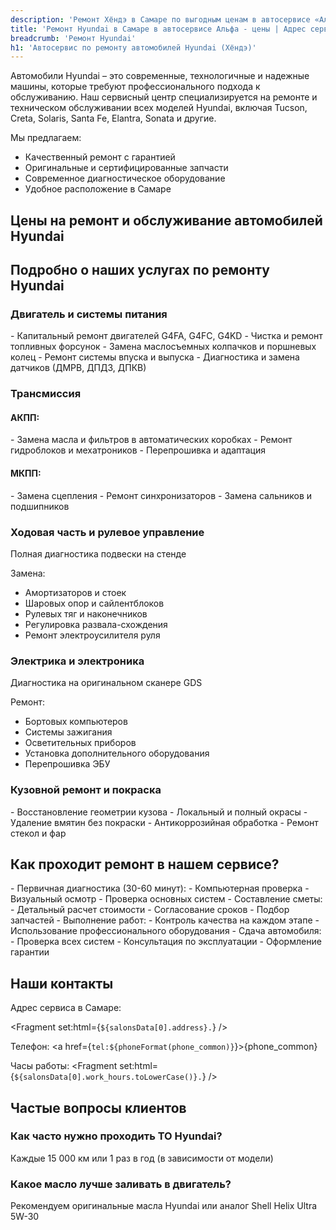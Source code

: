 ```yaml
---
description: 'Ремонт Хёндэ в Самаре по выгодным ценам в автосервисе «Альфа». Приглашаем всех владельцев Hyundai на техническое обслуживание!'
title: 'Ремонт Hyundai в Самаре в автосервисе Альфа - цены | Адрес сервиса Хёндэ'
breadcrumb: 'Ремонт Hyundai'
h1: 'Автосервис по ремонту автомобилей Hyundai (Хёндэ)'
---
```


Автомобили Hyundai – это современные, технологичные и надежные машины, которые требуют профессионального подхода к обслуживанию. Наш сервисный центр специализируется на ремонте и техническом обслуживании всех моделей Hyundai, включая Tucson, Creta, Solaris, Santa Fe, Elantra, Sonata и другие.

Мы предлагаем:
- Качественный ремонт с гарантией
- Оригинальные и сертифицированные запчасти
- Современное диагностическое оборудование
- Удобное расположение в Самаре

<h2 class="mt-12 lg:mt-20">Цены на ремонт и обслуживание автомобилей Hyundai</h2>

<div class="mb-12 lg:mb-20"><Table data={priceData} /></div>

<h2 class="mt-12 lg:mt-20">Подробно о наших услугах по ремонту Hyundai</h2>
<h3>Двигатель и системы питания</h3>
- Капитальный ремонт двигателей G4FA, G4FC, G4KD
- Чистка и ремонт топливных форсунок
- Замена маслосъемных колпачков и поршневых колец
- Ремонт системы впуска и выпуска
- Диагностика и замена датчиков (ДМРВ, ДПДЗ, ДПКВ)

<h3>Трансмиссия</h3>
<h4>АКПП:</h4>
- Замена масла и фильтров в автоматических коробках
- Ремонт гидроблоков и мехатроников
- Перепрошивка и адаптация

<h4>МКПП:</h4>
- Замена сцепления
- Ремонт синхронизаторов
- Замена сальников и подшипников

<h3>Ходовая часть и рулевое управление</h3>
Полная диагностика подвески на стенде

Замена:
- Амортизаторов и стоек
- Шаровых опор и сайлентблоков
- Рулевых тяг и наконечников
- Регулировка развала-схождения
- Ремонт электроусилителя руля

<h3>Электрика и электроника</h3>
Диагностика на оригинальном сканере GDS

Ремонт:
- Бортовых компьютеров
- Системы зажигания
- Осветительных приборов
- Установка дополнительного оборудования
- Перепрошивка ЭБУ

<h3>Кузовной ремонт и покраска</h3>
- Восстановление геометрии кузова
- Локальный и полный окрасы
- Удаление вмятин без покраски
- Антикоррозийная обработка
- Ремонт стекол и фар

<h2 class="mt-12 lg:mt-20">Как проходит ремонт в нашем сервисе?</h2>
- Первичная диагностика (30-60 минут):
	- Компьютерная проверка
	- Визуальный осмотр
	- Проверка основных систем
- Составление сметы:
	- Детальный расчет стоимости
	- Согласование сроков
	- Подбор запчастей
- Выполнение работ:
	- Контроль качества на каждом этапе
	- Использование профессионального оборудования
	- Сдача автомобиля:
	- Проверка всех систем
	- Консультация по эксплуатации
	- Оформление гарантии

<h2 class="mt-12 lg:mt-20">Наши контакты</h2>
Адрес сервиса в Самаре:

<Fragment set:html={`${salonsData[0].address}.`} />

Телефон: <a href={`tel:${phoneFormat(phone_common)}`}>{phone_common}</a>

Часы работы: <Fragment set:html={`${salonsData[0].work_hours.toLowerCase()}.`} />

<h2 class="mt-12 lg:mt-20">Частые вопросы клиентов</h2>
<h3>Как часто нужно проходить ТО Hyundai?</h3>
Каждые 15 000 км или 1 раз в год (в зависимости от модели)

<h3>Какое масло лучше заливать в двигатель?</h3>
Рекомендуем оригинальные масла Hyundai или аналог Shell Helix Ultra 5W-30


